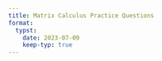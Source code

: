 ```yaml
---
title: Matrix Calculus Practice Questions
format:
  typst:
    date: 2023-07-09
    keep-typ: true
---
```


```{=typst}
Questions compiled by #link("https://forbo7.github.io/about.html", [#underline[Salman Naqvi]]).
All question in this paper are based of the #link("https://explained.ai/matrix-calculus/#notation", [#underline[The Matrix Calculus You Need For Deep Learning]]) paper by #link("https://www.linkedin.com/in/terence-parr/", [#underline[Terence Parr]]) and #link("https://www.fast.ai/about.html#jeremy-howard", [#underline[Jeremy Howard]]).
Do let me know of any corrections.
#outline(title: none, target: heading.where(level: 2), )
== Questions
#let arr(var) = {$upright(arrow(#var))$}
#let partial(out, inp) = {$(diff out)/(diff inp)$}
#let derive(out, inp) = {$(dif out)/(dif inp)$}
#let dotp(v1, v2) = {$arr(v1) dot arr(v2)$}
#set math.vec(delim: "[")
#set math.mat(delim: "[")
#set enum(numbering: "1.a.i.")
#par(leading: 0.7cm, justify: true)[
+ #link(<a1>)[Find $derive(, x) 9(x+x^2)$.] <q1>
+ #link(<a2>)[$f(x, y) = 3x^2 y$. Find $nabla f(x, y)$.] <q2>
+ #link(<a3>)[$f(x, y) = 3x^2 y$ and $g(x, y) = 2x + y^8$.] <q3>
  + Find the Jacobian containing $nabla f(x, y)$ and $nabla g(x, y)$ in numerator layout.
  + Find the Jacobian containing $nabla f(x, y)$ and $nabla g(x, y)$ in denominator layout.
+ Let $arr(y) = arr(f)(arr(x)) = f_i (x_i) = x_i$. Show that $partial(arr(y), arr(x)) = I$. <q4>
+ $arr(y) = arr(f)(arr(w)) circle arr(g)(arr(x)) = f_i (w_i) circle g_i (x_i)$. Prove the following identities. <q5>
  + If $arr(y) = arr(f)(arr(w)) plus.circle arr(g)(arr(w))$,
    + show that $partial((arr(w) plus.circle arr(x)), arr(w)) = I$.
    + show that $partial((arr(w) plus.circle arr(x)), arr(x)) = I$.
  + If $arr(y) = arr(f)(arr(w)) minus.circle arr(g)(arr(w))$,
    + show that $partial((arr(w) minus.circle arr(x)), arr(w)) = I$.
    + show that $partial((arr(w) minus.circle arr(x)), arr(x)) = -I$.
  + If $arr(y) = arr(f)(arr(w)) times.circle arr(g)(arr(w))$,
    + show that $partial((arr(w) times.circle arr(x)), arr(w)) = "diag"(arr(x))$.
    + show that $partial((arr(w) times.circle arr(x)), arr(x)) = "diag"(arr(w))$.
  + If $arr(y) = arr(f)(arr(w)) \u{2298} arr(g)(arr(w))$,
    + show that $partial((arr(w) \u{2298} arr(x)), arr(w)) = I$.
    + show that $partial((arr(w) \u{2298} arr(x)), arr(x)) = I$.
+ $arr(y) = arr(f)(arr(x)) circle arr(g)(z) = arr(x) circle arrow(1)z$. Prove the following identities once with matricies and once with a general form of the equation. <q6>
  + $partial((arr(x) plus.circle z), arr(x)) = I$
  + $partial((arr(x) plus.circle z), z) = arrow(1)$
  + $partial((arr(x) times.circle z), arr(x)) = I z$
  + $partial((arr(x) times.circle z), z) = arr(x)$
+ $y = "sum"(arr(f)(arr(x))) = sum^n_(i=1) f_i (arr(x))$, where $f_i (arr(x)) ≠ x_i$. Show that $partial(y, arr(x)) = mat(sum_i partial(f_i(arr(x)), x_1), sum_i partial(f_i(arr(x)), x_2), dots.c, sum_i partial(f_i(arr(x)), x_n))$. <q7>
+ $y = "sum"(arr(x))$. Show that $nabla y = arrow(1)^T$. <q8>
+ $y = "sum"(arr(x)z)$. <q9>
  + Show that $partial(y, arr(x)) = arrow(1)^T z$.
  + Show that $partial(y, z) = "sum"(arr(x))$.
+ #link(<a10>)[Find $derive(, x) sin(x^2)$.] <q10>
+ #link(<a11>)[$y = ln(sin^2(x^3))$. Find $derive(y, x)$.] <q11>
+ #link(<a12>)[$y = f(x) = x + x^2$. Solve for $derive(y, x)$ using total derivatives.] <q12>
+  #link(<a13>)[Show that $partial(f(x_1, u_1, ..., u_n), x) = partial(f, x) + sum^n_(i=1) partial(f, u_i) partial(u_i, x)$, where $u_1, u_2, ..., u_n$ are all functions of $x$.] <q13>
  + Further simplify $partial(f, x) + sum^n_(i=1) partial(f, u_i) partial(u_i, x)$ to $sum^(n+1)_(i=1) partial(f, u_i) partial(u_i, x)$.
+ #link(<a14>)[$f(x) = sin(x + x^2)$. Solve for $partial(f(x), x)$.] <q14>
+ #link(<a15>)[$y = x dot x^2$. Solve for $derive(y, x)$ using total derivatives.] <q15>
+ $arr(y) = arr(f)(x) = vec(y_1(x), y_2(x)) = vec(f_1(x), f_2(x)) = vec(ln(x^2), sin(3x))$. Find $partial(arr(y), x)$. <q16>
+ #link(<a17>)[$arr(y) = arr(f)(arr(g)(x))$. Show that $partial(arr(y), x) = partial(arr(f), arr(g)) partial(arr(g), x)$.] <q17>
+ $arr(y) = arr(f)(arr(g)(arr(x)))$, where $f_i (arr(x)) = g_i (arr(x)) = x_i$. <q18>
  + Show that $partial(arr(f), arr(g)) = "diag"(partial(f_i, g_i))$.
  + Show that $partial(arr(g), arr(x)) = "diag"(partial(g_i, x_i))$.
  + Show that $partial(, arr(x))arr(f)(arr(g)(arr(x))) = "diag"(partial(f_i, g_i) partial(g_i, x_i))$
+ #link(<a19>)[$y = "max"(0, arr(w) dot arr(x) + b)$.] <q19>
  + Find $partial((arr(w) times.circle arr(x)), arr(w))$.
  + Now find $partial("sum"(arr(u)), arr(u))$, where $arr(u) = vec(u_1, u_2, dots.v, u_n)$.
  + Therefore, find 
    + $partial((arr(w) dot arr(x) + b), arr(w))$.
    + $partial((arr(w) dot arr(x) + b), b)$.
  + Let $z = arr(w) dot arr(x) + b, therefore y = "max"(0, z)$. Find $partial(y, z)$.
  + Finally, find
    + $partial(y, arr(w))$.
    + $partial(y, b)$.
+ #link(<a20>)[The MSE (Mean Squared Error) for two values is given by $((hat(y)-y)^2)/2$, where $y$ denotes a prediction and $hat(y)$ denotes the corresponding target. ] <q20>
  +  If we have multiple data samples that are stored in another vector, $arr(X) = mat(arr(x)_1, arr(x)_2, dots.c, arr(x)_n)^T$, and the targets for each sample are stored in $arr(y) = mat(y_1, y_2, dots.c, y_n)^T$, and that a prediction is given by $"max"(arr(w) dot arr(x)_i + b)$, show that the MSE simplifies to $1/N sum^N_(i=1) (y_i - "max"(0, arr(w) dot arr(x)_i + b))^2$, where $N = |X|$.
  + Find $partial((arr(w) dot arr(x)_i + b), arr(w))$.
  + Find $partial("max"(arr(w) dot arr(x)_i + b), arr(w))$.
  + Find $partial((y_i - "max"(arr(w) dot arr(x)_i + b)), arr(w))$.
  + Find $partial((y_i - "max"(arr(w) dot arr(x)_i + b)), arr(w))^2$.
  + Finally, find $partial("MSE", arr(w)) = partial(, arr(w)) (1/N sum^N_(i=1) (y_i - "max"(0, arr(w) dot arr(x)_i + b))^2)$. Simplify the answer by letting $e_i = arr(w) dot arr(x)_i + b - y_i$.
  + Similarly, solve for $partial("MSE", b)$ and simplify with $e_i$.
  + Instead of finding the partial derivative with respect to $arr(w)$ and $b$ separately, we can let $hat(upright(w)) = mat(arr(w)^T, b)^T$ and let $hat(upright(x))_i = mat(arr(x)^T_i, 1)$, and instead solve for $partial("MSE", hat(upright(w)))$. Solve for $partial("MSE", hat(upright(w)))$ and simplify by letting $e_i = hat(upright(w)) dot hat(upright(x))_i - y$.
]
\
\
\
\
\
\
\
\
\
\
\
\
\
\
\
\
\
\
\
\
\
\
\
\
\
\
\
== Answers <ans>
#par(leading: 1cm)[
  + #link(<q1>)[$derive(, x)9(x+x^2) = 9+18x$] <a1>
  + #link(<q2>)[$nabla f(x, y) = vec(6 x y, 3x^2)$] <a2>
  + #link(<q3>)[#sym.space #sym.space #sym.space]<a3>
    + $J = mat(6 x y, 3 x^2; 2, 8y^7)$
    + $J = mat(6 x y, 2; 3 x^2, 8y^7)$
  10. #link(<q10>)[$derive(, x) sin(x^2) = 2x cos(x^2)$] <a10>
  + #link(<q11>)[$derive(y, x) = (6x^2 cos(x^3))/sin(x^3)$] <a11>
  + #link(<q12>)[$derive(y, x) = 1+2x$] <a12>
  + #link(<q13>)[#sym.space #sym.space #sym.space]<a13>
    + Let $x = u_(n+1)$. Then $partial(f(u_1, ..., u_(n+1)), x) = sum^(n+1)_(i=1) partial(f, u_i) partial(u_i, x)$.
  + #link(<q14>)[$derive(f(x), x) = cos(x + x^2)(1+2x)$] <a14>
  + #link(<q15>)[$derive(y, x) = 3x^2$] <a15>
  17. #link(<q17>)[$derive(arr(y), x) = vec(2/x, 3cos(3x))$] <a17>
  #enum(start: 19, 
  [ #link(<q19>)[#sym.space #sym.space #sym.space]<a19>
    + $partial((arr(w) times.circle arr(x)), arr(w)) = "diag"(arr(x))$
    + $partial("sum"(arr(u)), arr(u)) = arrow(1)^T$
    +
      + $partial(y, arr(w)) = arr(x)^T$
      + $partial(y, b) = 1$
    + $partial(y, z) = cases(0 &" " z ≤ 0, 1 &" " z > 0)$
    + 
      + $partial(y, arr(w)) = cases(arrow(0)^T &" " arr(w) dot arr(x) + b ≤ 0, arr(x)^T &" " arr(w) dot arr(x) + b >0)$
      + $partial(y, b) = cases(0 &" " arr(w) dot arr(x) + b ≤ 0, 1 &" " arr(w) dot arr(x) + b >0)$
  ], 
  [ #link(<q20>)[#sym.space #sym.space #sym.space]<a20>
    + For a single sample, $"MSE" = (y - (arr(w) dot arr(x) + b))^2/2$. Therefore, for multiple samples, $"MSE" = 1/N sum^N_(i=1) (y_i - (arr(w) dot arr(x)_i + b))^2$.
    + $partial((arr(w) dot arr(x)_i + b), arr(w)) = arr(x)_i^T$
    + $partial(max(0, arr(w) dot arr(x)_i + b), arr(w)) = cases(arrow(0)^T &" " dotp(w, x) + b, arr(x)_i^T &" " dotp(w, x_i) + b)$
    + $partial((y_i - max(0, dotp(w, x_i) + b)), arr(w)) = cases(arr(0)^T &" " dotp(w, x_i) + b ≤ 0, -arr(x)^T_i &" " dotp(w, x) + b > 0)$
    + $partial((y_i - max(0, dotp(w, x_i) + b))^2, arr(w)) = cases(arr(0)^T &" " dotp(w, x) + b ≤ 0, -2(y_i - "max"(dotp(w, x_i) + b))arr(x)^T_i &" " dotp(w, x_i) + b > 0)$
    + $partial(, arr(w))(1/N sum^N_(i=1) (y_i - "max"(0, dotp(w, x_i) + b))^2) = cases(arr(0)^T &" " dotp(w, x_i) + b ≤ 0, 2/N sum^N_(i=1) e_i arr(x)_i^T &" " dotp(w, x_i) + b > 0)$
    + $partial(, b)(1/N sum^N_(i=1) (y_i - "max"(0, dotp(w, x_i) + b))^2) = cases(arr(0)^T &" " dotp(w, x_i) + b ≤ 0, 2/N sum^N_(i=1) e_i &" " dotp(w, x_i) + b > 0)$
    + $partial(, hat(upright(w)))(1/N sum^N_(i=1) (y_i - "max"(0, hat(upright(w)) dot hat(upright(x))))^2) = cases(arr(0)^T &" " hat(upright(w)) dot hat(upright(x)) ≤ 0, 2/N sum^N_(i=1) e_i hat(upright(x))_i^T &" " hat(upright(w)) dot hat(upright(x)) > 0)$
  ],
  )
\
\
]  
```